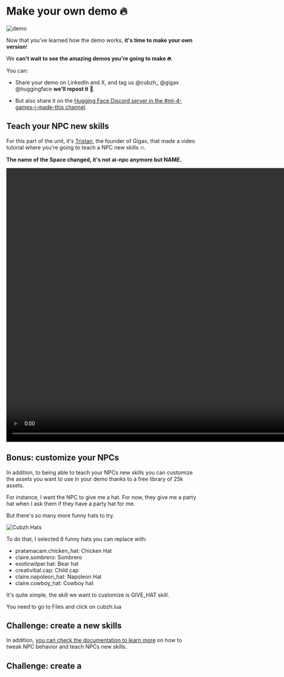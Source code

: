 #  Make your own demo 🔥

<img src="https://huggingface.co/datasets/huggingface-ml-4-games-course/course-images/resolve/main/en/unit3/owndemo.png" alt="demo"/>

Now that you've learned how the demo works, **it's time to make your own version**!

We **can't wait to see the amazing demos you're going to make 🔥**. 

You can:

- Share your demo on LinkedIn and X, and tag us  @cubzh_ @gigax @huggingface **we'll repost it** 🤗. 

- But also share it on the [Hugging Face Discord server in the #ml-4-games-i-made-this channel](https://hf.co/join/discord).

## Teach your NPC new skills

For this part of the unit, it's [Tristan](https://x.com/tr_deborde), the founder of Gigax, that made a video tutorial where you're going to teach a NPC new skills 🔥.

**The name of the Space changed, it's not ai-npc anymore but NAME.**

<video controls width="1280" height="720">
  <source src="https://huggingface.co/datasets/huggingface-ml-4-games-course/course-images/resolve/main/en/unit3/gigax_cubzh_hf_full.mp4" type="video/mp4">
  Your browser does not support the video tag.
</video>


## Bonus: customize your NPCs

In addition, to being able to teach your NPCs new skills you can customize the assets you want to use in your demo thanks to a free library of 25k assets.

For instance, I want the NPC to give me a hat. For now, they give me a party hat when I ask them if they have a party hat for me.

But there's so many more funny hats to try.

<img src="https://huggingface.co/datasets/huggingface-ml-4-games-course/course-images/resolve/main/en/unit3/hats.png" alt="Cubzh Hats" />

To do that, I selected 6 funny hats you can replace with:

- pratamacam.chicken_hat: Chicken Hat
- claire.sombrero: Sombrero
- exoticwilper.hat: Bear hat 
- creativitial.cap: Child cap
- claire.napoleon_hat: Napoleon Hat
- claire.cowboy_hat: Cowboy hat


It's quite simple, the skill we want to customize is GIVE_HAT skill.

You need to go to Files and click on cubzh.lua







## Challenge: create a new skills


In addition, [you can check the documentation to learn more](https://huggingface.co/spaces/cubzh/ai-npcs/blob/main/README.md) on how to tweak NPC behavior and teach NPCs new skills.



## Challenge: create a 



